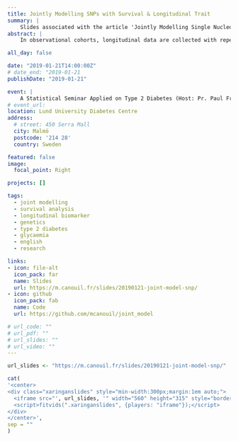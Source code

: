 ```yaml
---
title: Jointly Modelling SNPs with Survival & Longitudinal Trait
summary: | 
    Slides associated with the article 'Jointly Modelling Single Nucleotide Polymorphisms With Longitudinal and Time-to-Event Trait: An Application to Type 2 Diabetes and Fasting Plasma Glucose' (DOI:[10.3389/fgene.2018.00210](https://doi.org/10.3389/fgene.2018.00210)).
abstract: |
    In observational cohorts, longitudinal data are collected with repeated measurements at predetermined time points for many biomarkers, along with other variables measured at baseline. In these cohorts, time until a certain event of interest occurs is reported and very often, a relationship will be observed between some biomarker repeatedly measured over time and that event. Joint models were designed to efficiently estimate statistical parameters describing this relationship by combining a mixed model for the longitudinal biomarker trajectory and a survival model for the time until occurrence of the event, using a set of random effects to account for the relationship between the two types of data. In this paper, we discuss the implementation of joint models in genetic association studies. First, we check model consistency based on different simulation scenarios, by varying sample sizes, minor allele frequencies and number of repeated measurements. Second, using genotypes assayed with the Metabochip DNA arrays (Illumina) from about 4,500 individuals recruited in the French cohort D.E.S.I.R. (Data from an Epidemiological Study on the Insulin Resistance syndrome), we assess the feasibility of implementing the joint modelling approach in a real high-throughput genomic dataset. An alternative model approximating the joint model, called the Two-Step approach (TS), is also presented. Although the joint model shows more precise and less biased estimators than its alternative counterpart, the TS approach results in much reduced computational times, and could thus be used for testing millions of SNPs at the genome-wide scale.

all_day: false

date: "2019-01-21T14:00:00Z"
# date_end: "2019-01-21
publishDate: "2019-01-21"

event: |
    A Statistical Seminar Applied on Type 2 Diabetes (Host: Pr. Paul Franks)
# event_url: 
location: Lund University Diabetes Centre
address:
  # street: 450 Serra Mall
  city: Malmö
  postcode: '214 28'
  country: Sweden

featured: false
image:
  focal_point: Right

projects: []

tags:
  - joint modelling
  - survival analysis
  - longitudinal biomarker
  - genetics
  - type 2 diabetes
  - glycaemia
  - english
  - research

links:  
- icon: file-alt
  icon_pack: far
  name: Slides
  url: https://m.canouil.fr/slides/20190121-joint-model-snp/
- icon: github
  icon_pack: fab
  name: Code
  url: https://github.com/mcanouil/joint_model

# url_code: ""
# url_pdf: ""
# url_slides: ""
# url_video: ""
---
```


```r
url_slides <- "https://m.canouil.fr/slides/20190121-joint-model-snp/"
```

```r
cat(
'<center>
<div class="xaringanslides" style="min-width:300px;margin:1em auto;">
  <iframe src="', url_slides, '" width="560" height="315" style="border:2px solid currentColor;" loading="lazy" allowfullscreen></iframe>
  <script>fitvids(".xaringanslides", {players: "iframe"});</script>
</div>
</center>',
sep = ""
)
```
